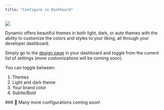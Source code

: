 ```yaml
---
title: "Configure in Dashboard"
---
```


<img src="https://res.cloudinary.com/mintlify/image/upload/v1678944492/Customers/Eqtble/theme_ttqx25.gif" />

Dynamic offers beautiful themes in both light, dark, or auto themes with the ability to customize the colors and styles to your liking, all through your developer dashboard.

Simply go to the [design page](https://app.dynamic.xyz/dashboard/design) in your dashboard and toggle from the current list of settings (more customizations will be coming soon).

You can toggle between:

1. Themes
2. Light and dark theme
3. Your brand color
4. Subtle/Bold

<Note>
### 📘 Many more configurations coming soon!
</Note>